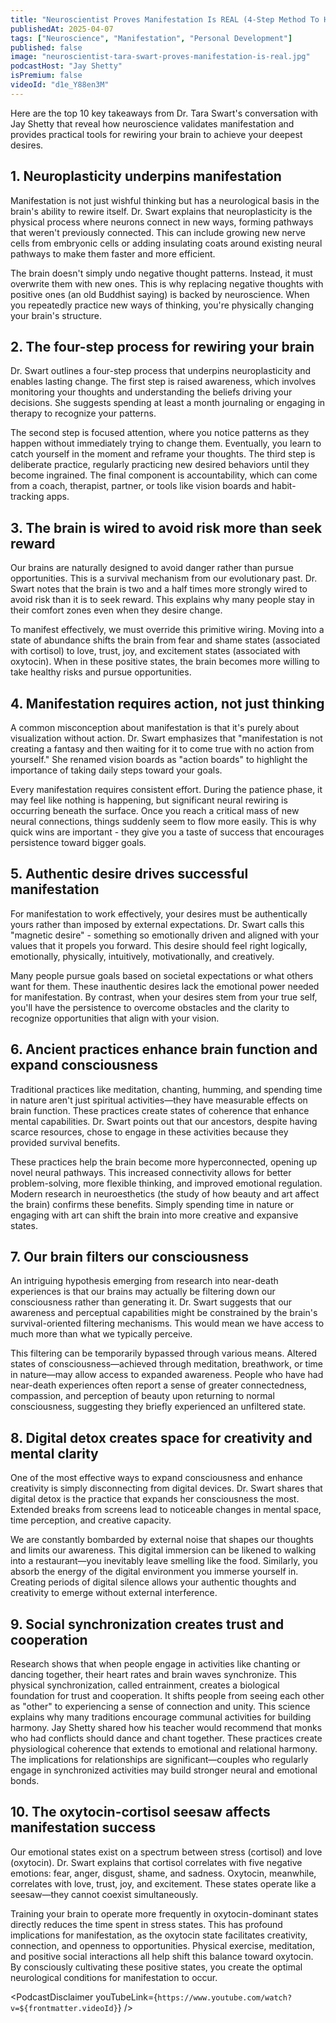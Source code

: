 ```yaml
---
title: "Neuroscientist Proves Manifestation Is REAL (4-Step Method To Hack Your Brain!) | Dr. Tara Swart"
publishedAt: 2025-04-07
tags: ["Neuroscience", "Manifestation", "Personal Development"]
published: false
image: "neuroscientist-tara-swart-proves-manifestation-is-real.jpg"
podcastHost: "Jay Shetty"
isPremium: false
videoId: "d1e_Y88en3M"
---
```



<PodcastSummaryPageLayout frontmatter={frontmatter}>

Here are the top 10 key takeaways from Dr. Tara Swart's conversation with Jay Shetty that reveal how neuroscience validates manifestation and provides practical tools for rewiring your brain to achieve your deepest desires.

## 1. Neuroplasticity underpins manifestation

Manifestation is not just wishful thinking but has a neurological basis in the brain's ability to rewire itself. Dr. Swart explains that neuroplasticity is the physical process where neurons connect in new ways, forming pathways that weren't previously connected. This can include growing new nerve cells from embryonic cells or adding insulating coats around existing neural pathways to make them faster and more efficient.

The brain doesn't simply undo negative thought patterns. Instead, it must overwrite them with new ones. This is why replacing negative thoughts with positive ones (an old Buddhist saying) is backed by neuroscience. When you repeatedly practice new ways of thinking, you're physically changing your brain's structure.

## 2. The four-step process for rewiring your brain

Dr. Swart outlines a four-step process that underpins neuroplasticity and enables lasting change. The first step is raised awareness, which involves monitoring your thoughts and understanding the beliefs driving your decisions. She suggests spending at least a month journaling or engaging in therapy to recognize your patterns.

The second step is focused attention, where you notice patterns as they happen without immediately trying to change them. Eventually, you learn to catch yourself in the moment and reframe your thoughts. The third step is deliberate practice, regularly practicing new desired behaviors until they become ingrained. The final component is accountability, which can come from a coach, therapist, partner, or tools like vision boards and habit-tracking apps.

## 3. The brain is wired to avoid risk more than seek reward

Our brains are naturally designed to avoid danger rather than pursue opportunities. This is a survival mechanism from our evolutionary past. Dr. Swart notes that the brain is two and a half times more strongly wired to avoid risk than it is to seek reward. This explains why many people stay in their comfort zones even when they desire change.

To manifest effectively, we must override this primitive wiring. Moving into a state of abundance shifts the brain from fear and shame states (associated with cortisol) to love, trust, joy, and excitement states (associated with oxytocin). When in these positive states, the brain becomes more willing to take healthy risks and pursue opportunities.

## 4. Manifestation requires action, not just thinking

A common misconception about manifestation is that it's purely about visualization without action. Dr. Swart emphasizes that "manifestation is not creating a fantasy and then waiting for it to come true with no action from yourself." She renamed vision boards as "action boards" to highlight the importance of taking daily steps toward your goals.

Every manifestation requires consistent effort. During the patience phase, it may feel like nothing is happening, but significant neural rewiring is occurring beneath the surface. Once you reach a critical mass of new neural connections, things suddenly seem to flow more easily. This is why quick wins are important - they give you a taste of success that encourages persistence toward bigger goals.

## 5. Authentic desire drives successful manifestation

For manifestation to work effectively, your desires must be authentically yours rather than imposed by external expectations. Dr. Swart calls this "magnetic desire" - something so emotionally driven and aligned with your values that it propels you forward. This desire should feel right logically, emotionally, physically, intuitively, motivationally, and creatively.

Many people pursue goals based on societal expectations or what others want for them. These inauthentic desires lack the emotional power needed for manifestation. By contrast, when your desires stem from your true self, you'll have the persistence to overcome obstacles and the clarity to recognize opportunities that align with your vision.

## 6. Ancient practices enhance brain function and expand consciousness

Traditional practices like meditation, chanting, humming, and spending time in nature aren't just spiritual activities—they have measurable effects on brain function. These practices create states of coherence that enhance mental capabilities. Dr. Swart points out that our ancestors, despite having scarce resources, chose to engage in these activities because they provided survival benefits.

These practices help the brain become more hyperconnected, opening up novel neural pathways. This increased connectivity allows for better problem-solving, more flexible thinking, and improved emotional regulation. Modern research in neuroesthetics (the study of how beauty and art affect the brain) confirms these benefits. Simply spending time in nature or engaging with art can shift the brain into more creative and expansive states.

## 7. Our brain filters our consciousness

An intriguing hypothesis emerging from research into near-death experiences is that our brains may actually be filtering down our consciousness rather than generating it. Dr. Swart suggests that our awareness and perceptual capabilities might be constrained by the brain's survival-oriented filtering mechanisms. This would mean we have access to much more than what we typically perceive.

This filtering can be temporarily bypassed through various means. Altered states of consciousness—achieved through meditation, breathwork, or time in nature—may allow access to expanded awareness. People who have had near-death experiences often report a sense of greater connectedness, compassion, and perception of beauty upon returning to normal consciousness, suggesting they briefly experienced an unfiltered state.

## 8. Digital detox creates space for creativity and mental clarity

One of the most effective ways to expand consciousness and enhance creativity is simply disconnecting from digital devices. Dr. Swart shares that digital detox is the practice that expands her consciousness the most. Extended breaks from screens lead to noticeable changes in mental space, time perception, and creative capacity.

We are constantly bombarded by external noise that shapes our thoughts and limits our awareness. This digital immersion can be likened to walking into a restaurant—you inevitably leave smelling like the food. Similarly, you absorb the energy of the digital environment you immerse yourself in. Creating periods of digital silence allows your authentic thoughts and creativity to emerge without external interference.

## 9. Social synchronization creates trust and cooperation

Research shows that when people engage in activities like chanting or dancing together, their heart rates and brain waves synchronize. This physical synchronization, called entrainment, creates a biological foundation for trust and cooperation. It shifts people from seeing each other as "other" to experiencing a sense of connection and unity.
This science explains why many traditions encourage communal activities for building harmony. Jay Shetty shared how his teacher would recommend that monks who had conflicts should dance and chant together. These practices create physiological coherence that extends to emotional and relational harmony. The implications for relationships are significant—couples who regularly engage in synchronized activities may build stronger neural and emotional bonds.

## 10. The oxytocin-cortisol seesaw affects manifestation success

Our emotional states exist on a spectrum between stress (cortisol) and love (oxytocin). Dr. Swart explains that cortisol correlates with five negative emotions: fear, anger, disgust, shame, and sadness. Oxytocin, meanwhile, correlates with love, trust, joy, and excitement. These states operate like a seesaw—they cannot coexist simultaneously.

Training your brain to operate more frequently in oxytocin-dominant states directly reduces the time spent in stress states. This has profound implications for manifestation, as the oxytocin state facilitates creativity, connection, and openness to opportunities. Physical exercise, meditation, and positive social interactions all help shift this balance toward oxytocin. By consciously cultivating these positive states, you create the optimal neurological conditions for manifestation to occur.

<PodcastDisclaimer
  youTubeLink={`https://www.youtube.com/watch?v=${frontmatter.videoId}`}
/>

</PodcastSummaryPageLayout>
